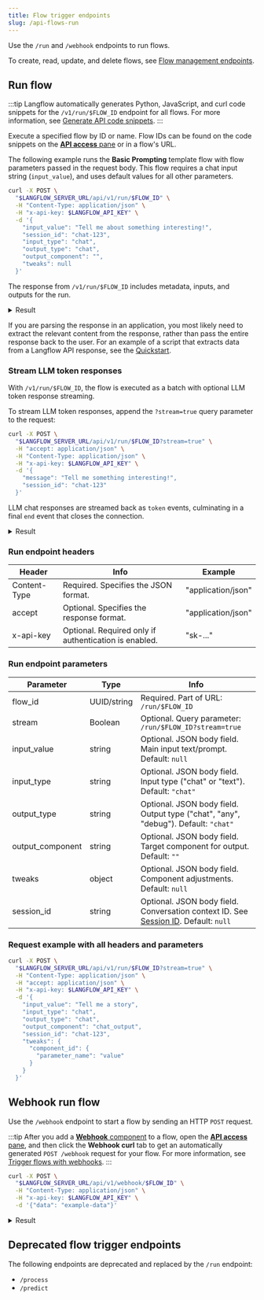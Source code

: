 ```yaml
---
title: Flow trigger endpoints
slug: /api-flows-run
---
```


Use the `/run` and `/webhook` endpoints to run flows.

To create, read, update, and delete flows, see [Flow management endpoints](/api-flows).

## Run flow

:::tip
Langflow automatically generates Python, JavaScript, and curl code snippets for the `/v1/run/$FLOW_ID` endpoint for all flows.
For more information, see [Generate API code snippets](/concepts-publish#generate-api-code-snippets).
:::

Execute a specified flow by ID or name.
Flow IDs can be found on the code snippets on the [**API access** pane](/concepts-publish#api-access) or in a flow's URL.

The following example runs the **Basic Prompting** template flow with flow parameters passed in the request body.
This flow requires a chat input string (`input_value`), and uses default values for all other parameters.

```bash
curl -X POST \
  "$LANGFLOW_SERVER_URL/api/v1/run/$FLOW_ID" \
  -H "Content-Type: application/json" \
  -H "x-api-key: $LANGFLOW_API_KEY" \
  -d '{
    "input_value": "Tell me about something interesting!",
    "session_id": "chat-123",
    "input_type": "chat",
    "output_type": "chat",
    "output_component": "",
    "tweaks": null
  }'
```

The response from `/v1/run/$FLOW_ID` includes metadata, inputs, and outputs for the run.

<details>
<summary>Result</summary>

The following example illustrates a response from a Basic Prompting flow:

```json
{
  "session_id": "chat-123",
  "outputs": [{
    "inputs": {
      "input_value": "Tell me about something interesting!"
    },
    "outputs": [{
      "results": {
        "message": {
          "text": "Sure! Have you ever heard of the phenomenon known as \"bioluminescence\"? It's a fascinating natural occurrence where living organisms produce and emit light. This ability is found in various species, including certain types of jellyfish, fireflies, and deep-sea creatures like anglerfish.\n\nBioluminescence occurs through a chemical reaction in which a light-emitting molecule called luciferin reacts with oxygen, catalyzed by an enzyme called luciferase. The result is a beautiful glow that can serve various purposes, such as attracting mates, deterring predators, or luring prey.\n\nOne of the most stunning displays of bioluminescence can be seen in the ocean, where certain plankton emit light when disturbed, creating a mesmerizing blue glow in the water. This phenomenon is often referred to as \"sea sparkle\" and can be seen in coastal areas around the world.\n\nBioluminescence not only captivates our imagination but also has practical applications in science and medicine, including the development of biosensors and imaging techniques. It's a remarkable example of nature's creativity and complexity!",
          "sender": "Machine",
          "sender_name": "AI",
          "session_id": "chat-123",
          "timestamp": "2025-03-03T17:17:37+00:00",
          "flow_id": "d2bbd92b-187e-4c84-b2d4-5df365704201",
          "properties": {
            "source": {
              "id": "OpenAIModel-d1wOZ",
              "display_name": "OpenAI",
              "source": "gpt-4o-mini"
            },
            "icon": "OpenAI"
          },
          "component_id": "ChatOutput-ylMzN"
        }
      }
    }]
  }]
}
```
</details>

If you are parsing the response in an application, you most likely need to extract the relevant content from the response, rather than pass the entire response back to the user.
For an example of a script that extracts data from a Langflow API response, see the [Quickstart](/get-started-quickstart).

### Stream LLM token responses

With `/v1/run/$FLOW_ID`, the flow is executed as a batch with optional LLM token response streaming.

To stream LLM token responses, append the `?stream=true` query parameter to the request:

```bash
curl -X POST \
  "$LANGFLOW_SERVER_URL/api/v1/run/$FLOW_ID?stream=true" \
  -H "accept: application/json" \
  -H "Content-Type: application/json" \
  -H "x-api-key: $LANGFLOW_API_KEY" \
  -d '{
    "message": "Tell me something interesting!",
    "session_id": "chat-123"
  }'
```

LLM chat responses are streamed back as `token` events, culminating in a final `end` event that closes the connection.

<details>
<summary>Result</summary>

The following example is truncated to illustrate a series of `token` events as well as the final `end` event that closes the LLM's token streaming response:

```text
{"event": "add_message", "data": {"timestamp": "2025-03-03T17:20:18", "sender": "User", "sender_name": "User", "session_id": "chat-123", "text": "Tell me about something interesting!", "files": [], "error": false, "edit": false, "properties": {"text_color": "", "background_color": "", "edited": false, "source": {"id": null, "display_name": null, "source": null}, "icon": "", "allow_markdown": false, "positive_feedback": null, "state": "complete", "targets": []}, "category": "message", "content_blocks": [], "id": "0103a21b-ebf7-4c02-9d72-017fb297f812", "flow_id": "d2bbd92b-187e-4c84-b2d4-5df365704201"}}

{"event": "add_message", "data": {"timestamp": "2025-03-03T17:20:18", "sender": "Machine", "sender_name": "AI", "session_id": "chat-123", "text": "", "files": [], "error": false, "edit": false, "properties": {"text_color": "", "background_color": "", "edited": false, "source": {"id": "OpenAIModel-d1wOZ", "display_name": "OpenAI", "source": "gpt-4o-mini"}, "icon": "OpenAI", "allow_markdown": false, "positive_feedback": null, "state": "complete", "targets": []}, "category": "message", "content_blocks": [], "id": "27b66789-e673-4c65-9e81-021752925161", "flow_id": "d2bbd92b-187e-4c84-b2d4-5df365704201"}}

{"event": "token", "data": {"chunk": " Have", "id": "27b66789-e673-4c65-9e81-021752925161", "timestamp": "2025-03-03 17:20:18 UTC"}}

{"event": "token", "data": {"chunk": " you", "id": "27b66789-e673-4c65-9e81-021752925161", "timestamp": "2025-03-03 17:20:18 UTC"}}

{"event": "token", "data": {"chunk": " ever", "id": "27b66789-e673-4c65-9e81-021752925161", "timestamp": "2025-03-03 17:20:18 UTC"}}

{"event": "token", "data": {"chunk": " heard", "id": "27b66789-e673-4c65-9e81-021752925161", "timestamp": "2025-03-03 17:20:18 UTC"}}

{"event": "token", "data": {"chunk": " of", "id": "27b66789-e673-4c65-9e81-021752925161", "timestamp": "2025-03-03 17:20:18 UTC"}}

{"event": "token", "data": {"chunk": " the", "id": "27b66789-e673-4c65-9e81-021752925161", "timestamp": "2025-03-03 17:20:18 UTC"}}

{"event": "token", "data": {"chunk": " phenomenon", "id": "27b66789-e673-4c65-9e81-021752925161", "timestamp": "2025-03-03 17:20:18 UTC"}}

{"event": "end", "data": {"result": {"session_id": "chat-123", "message": "Sure! Have you ever heard of the phenomenon known as \"bioluminescence\"?..."}}}
```

</details>

### Run endpoint headers

| Header | Info | Example |
|--------|------|---------|
| Content-Type | Required. Specifies the JSON format. | "application/json" |
| accept | Optional. Specifies the response format. | "application/json" |
| x-api-key | Optional. Required only if authentication is enabled. | "sk-..." |

### Run endpoint parameters

| Parameter | Type | Info |
|-----------|------|------|
| flow_id | UUID/string | Required. Part of URL: `/run/$FLOW_ID` |
| stream | Boolean | Optional. Query parameter: `/run/$FLOW_ID?stream=true` |
| input_value | string | Optional. JSON body field. Main input text/prompt. Default: `null` |
| input_type | string | Optional. JSON body field. Input type ("chat" or "text"). Default: `"chat"` |
| output_type | string | Optional. JSON body field. Output type ("chat", "any", "debug"). Default: `"chat"` |
| output_component | string | Optional. JSON body field. Target component for output. Default: `""` |
| tweaks | object | Optional. JSON body field. Component adjustments. Default: `null` |
| session_id | string | Optional. JSON body field. Conversation context ID. See [Session ID](/session-id). Default: `null` |

### Request example with all headers and parameters

```bash
curl -X POST \
  "$LANGFLOW_SERVER_URL/api/v1/run/$FLOW_ID?stream=true" \
  -H "Content-Type: application/json" \
  -H "accept: application/json" \
  -H "x-api-key: $LANGFLOW_API_KEY" \
  -d '{
    "input_value": "Tell me a story",
    "input_type": "chat",
    "output_type": "chat",
    "output_component": "chat_output",
    "session_id": "chat-123",
    "tweaks": {
      "component_id": {
        "parameter_name": "value"
      }
    }
  }'
```

## Webhook run flow

Use the `/webhook` endpoint to start a flow by sending an HTTP `POST` request.

:::tip
After you add a [**Webhook** component](/components-data#webhook) to a flow, open the [**API access** pane](/concepts-publish), and then click the **Webhook curl** tab to get an automatically generated `POST /webhook` request for your flow.
For more information, see [Trigger flows with webhooks](/webhook).
:::

```bash
curl -X POST \
  "$LANGFLOW_SERVER_URL/api/v1/webhook/$FLOW_ID" \
  -H "Content-Type: application/json" \
  -H "x-api-key: $LANGFLOW_API_KEY" \
  -d '{"data": "example-data"}'
```

<details>
<summary>Result</summary>

```json
{
  "message": "Task started in the background",
  "status": "in progress"
}
```

</details>

## Deprecated flow trigger endpoints

The following endpoints are deprecated and replaced by the `/run` endpoint:

* `/process`
* `/predict`